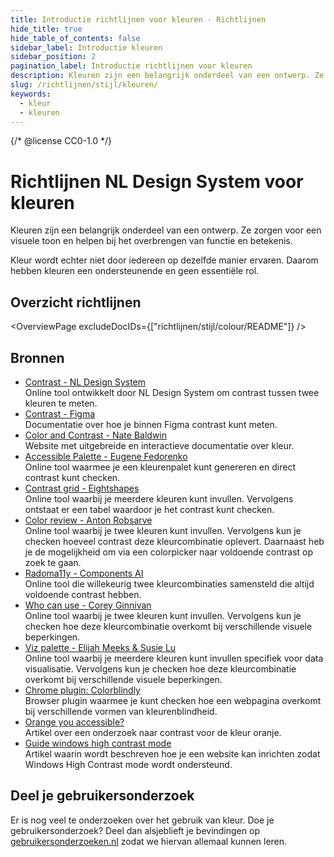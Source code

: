 ```yaml
---
title: Introductie richtlijnen voor kleuren · Richtlijnen
hide_title: true
hide_table_of_contents: false
sidebar_label: Introductie kleuren
sidebar_position: 2
pagination_label: Introductie richtlijnen voor kleuren
description: Kleuren zijn een belangrijk onderdeel van een ontwerp. Ze zorgen voor een visuele toon en helpen bij het overbrengen van functie en betekenis. Kleur wordt echter niet door iedereen op dezelfde manier ervaren. Daarom hebben kleuren een ondersteunende en geen essentiële rol.
slug: /richtlijnen/stijl/kleuren/
keywords:
  - kleur
  - kleuren
---
```


{/* @license CC0-1.0 */}


# Richtlijnen NL Design System voor kleuren

Kleuren zijn een belangrijk onderdeel van een ontwerp. Ze zorgen voor een visuele toon en helpen bij het overbrengen van functie en betekenis.

Kleur wordt echter niet door iedereen op dezelfde manier ervaren. Daarom hebben kleuren een ondersteunende en geen essentiële rol.

## Overzicht richtlijnen

<OverviewPage excludeDocIDs={["richtlijnen/stijl/colour/README"]} />

## Bronnen

- [Contrast - NL Design System](https://nldesignsystem.nl/contrast/)<br/>
  Online tool ontwikkelt door NL Design System om contrast tussen twee kleuren te meten.
- [Contrast - Figma](https://help.figma.com/hc/en-us/articles/360041003774-Update-fills-using-the-color-picker#h_01JQF1T71AC72G6VDXN27B77V0)<br/>
  Documentatie over hoe je binnen Figma contrast kunt meten.
- [Color and Contrast - Nate Baldwin](https://colorandcontrast.com/)<br/>
  Website met uitgebreide en interactieve documentatie over kleur.
- [Accessible Palette - Eugene Fedorenko](https://accessiblepalette.com/)<br/>
  Online tool waarmee je een kleurenpalet kunt genereren en direct contrast kunt checken.
- [Contrast grid - Eightshapes](https://contrast-grid.eightshapes.com/)<br/>
  Online tool waarbij je meerdere kleuren kunt invullen. Vervolgens ontstaat er een tabel waardoor je het contrast kunt checken.
- [Color review - Anton Robsarve](https://color.review/)<br/>
  Online tool waarbij je twee kleuren kunt invullen. Vervolgens kun je checken hoeveel contrast deze kleurcombinatie oplevert. Daarnaast heb je de mogelijkheid om via een colorpicker naar voldoende contrast op zoek te gaan.
- [Radoma11y - Components AI](https://randoma11y.com/)<br/>
  Online tool die willekeurig twee kleurcombinaties samensteld die altijd voldoende contrast hebben.
- [Who can use - Corey Ginnivan](https://whocanuse.com/)<br/>
  Online tool waarbij je twee kleuren kunt invullen. Vervolgens kun je checken hoe deze kleurcombinatie overkomt bij verschillende visuele beperkingen.
- [Viz palette - Elijah Meeks & Susie Lu](https://projects.susielu.com/viz-palette)<br/>
  Online tool waarbij je meerdere kleuren kunt invullen specifiek voor data visualisatie. Vervolgens kun je checken hoe deze kleurcombinatie overkomt bij verschillende visuele beperkingen.
- [Chrome plugin: Colorblindly](https://chromewebstore.google.com/detail/colorblindly/floniaahmccleoclneebhhmnjgdfijgg)<br/>
  Browser plugin waarmee je kunt checken hoe een webpagina overkomt bij verschillende vormen van kleurenblindheid.
- [Orange you accessible?](https://www.bounteous.com/insights/2019/03/22/orange-you-accessible-mini-case-study-color-ratio/)<br/>
  Artikel over een onderzoek naar contrast voor de kleur oranje.
- [Guide windows high contrast mode](https://www.smashingmagazine.com/2022/06/guide-windows-high-contrast-mode/)<br/>
  Artikel waarin wordt beschreven hoe je een website kan inrichten zodat Windows High Contrast mode wordt ondersteund.

## Deel je gebruikersonderzoek

Er is nog veel te onderzoeken over het gebruik van kleur. Doe je gebruikersonderzoek? Deel dan alsjeblieft je bevindingen op [gebruikersonderzoeken.nl](http://gebruikersonderzoeken.nl/) zodat we hiervan allemaal kunnen leren.

<FooterInfo />
